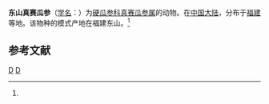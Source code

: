 {{Speciesbox
| taxon = Euthyonidiella tungshanensis
| binomial_authority = (Yang, 1937)<ref name='id12697'>{{cite web| url =http://www.bioinfo.cn/db05/BjdwSpecies.php?action=view&id=12697| title =东山真赛瓜参| work =《中国动物物种编目数据库》| publisher =中国科学院微生物研究所| author =中国科学院动物研究所| accessdate =2009-04-28| deadurl =yes| archiveurl =https://web.archive.org/web/20160305085010/http://www.bioinfo.cn/db05/BjdwSpecies.php?action=view&id=12697| archivedate =2016-03-05}}</ref>
}}

'''东山真赛瓜参'''（[[学名|学名]]：{{lang|la|''Euthyonidiella tungshanensis''}}）为[[硬瓜参科|硬瓜参科]][[真赛瓜参属|真赛瓜参属]]的动物。在[[中国大陆|中国大陆]]，分布于[[福建|福建]]等地。该物种的模式产地在福建东山。<ref name='id12697'/>

== 参考文献 ==
{{reflist}}

{{海参小作品}}

{{taxonbar}}
[[Category:_1937年描述的动物|D]]
[[Category:真赛瓜参属|D]]